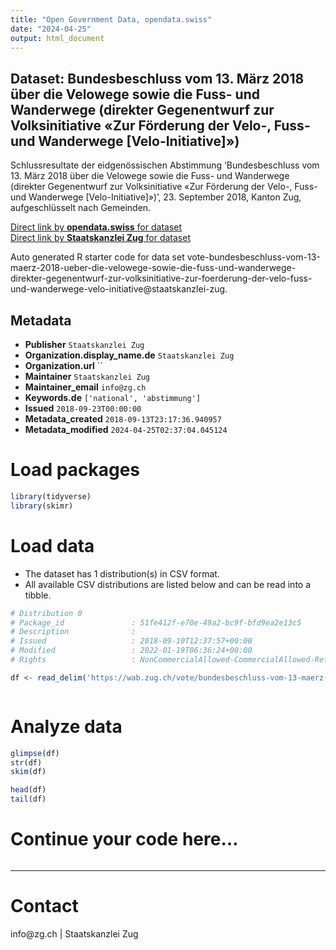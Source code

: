 ```yaml
---
title: "Open Government Data, opendata.swiss"
date: "2024-04-25"
output: html_document
---
```


## Dataset: Bundesbeschluss vom 13. März 2018 über die Velowege sowie die Fuss- und Wanderwege (direkter Gegenentwurf zur Volksinitiative «Zur Förderung der Velo-, Fuss- und Wanderwege [Velo-Initiative]»)

Schlussresultate der eidgenössischen Abstimmung 'Bundesbeschluss vom 13. März 2018 über die Velowege sowie die Fuss- und Wanderwege (direkter Gegenentwurf zur Volksinitiative «Zur Förderung der Velo-, Fuss- und Wanderwege [Velo-Initiative]»)', 23. September 2018, Kanton Zug, aufgeschlüsselt nach Gemeinden.

[Direct link by **opendata.swiss** for dataset](https://opendata.swiss/de/dataset/bundesbeschluss-vom-13-marz-2018-uber-die-velowege-sowie-die-fuss-und-wanderwege-direkter-gegen)<br>
[Direct link by **Staatskanzlei Zug** for dataset](https://wab.zug.ch/vote/bundesbeschluss-vom-13-maerz-2018-ueber-die-velowege-sowie-die-fuss-und-wanderwege-direkter-gegenentwurf-zur-volksinitiative-zur-foerderung-der-velo-fuss-und-wanderwege-velo-initiative/data)

Auto generated R starter code for data set vote-bundesbeschluss-vom-13-maerz-2018-ueber-die-velowege-sowie-die-fuss-und-wanderwege-direkter-gegenentwurf-zur-volksinitiative-zur-foerderung-der-velo-fuss-und-wanderwege-velo-initiative@staatskanzlei-zug.

## Metadata

- **Publisher** `Staatskanzlei Zug`
- **Organization.display_name.de** `Staatskanzlei Zug`
- **Organization.url** ``
- **Maintainer** `Staatskanzlei Zug`
- **Maintainer_email** `info@zg.ch`
- **Keywords.de** `['national', 'abstimmung']`
- **Issued** `2018-09-23T00:00:00`
- **Metadata_created** `2018-09-13T23:17:36.940957`
- **Metadata_modified** `2024-04-25T02:37:04.045124`


# Load packages

```r

library(tidyverse)
library(skimr)

```

# Load data

-   The dataset has 1 distribution(s) in CSV format.
-   All available CSV distributions are listed below and can be read into a tibble.

```r

# Distribution 0
# Package_id               : 51fe412f-e70e-49a2-bc9f-bfd9ea2e13c5
# Description              : 
# Issued                   : 2018-09-10T12:37:57+00:00
# Modified                 : 2022-01-19T06:36:24+00:00
# Rights                   : NonCommercialAllowed-CommercialAllowed-ReferenceRequired

df <- read_delim('https://wab.zug.ch/vote/bundesbeschluss-vom-13-maerz-2018-ueber-die-velowege-sowie-die-fuss-und-wanderwege-direkter-gegenentwurf-zur-volksinitiative-zur-foerderung-der-velo-fuss-und-wanderwege-velo-initiative/data-csv')



```

# Analyze data

```r

glimpse(df)
str(df)
skim(df)

head(df)
tail(df)

```

# Continue your code here...

```r

```

------------------------------------------------------------------------

# Contact

info@zg.ch | Staatskanzlei Zug
